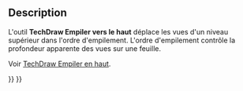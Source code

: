 <languages/>

{{Docnav/fr
|[[TechDraw_StackBottom/fr|Empiler en bas]]
|[[TechDraw_StackDown/fr|Empiler vers le bas]]
|[[TechDraw_Workbench/fr|Atelier TechDraw]]
|IconL=TechDraw_StackBottom.svg
|IconR=TechDraw_StackDown.svg
|IconC=Workbench_TechDraw.svg
}}

{{GuiCommand/fr
|Name=TechDraw StackUp
|Name/fr=TechDraw Empiler vers le haut
|MenuLocation=TechDraw → Empiler → Déplacer la vue vers le haut d'un niveau
|Workbenches=[[TechDraw_Workbench/fr|TechDraw]]
|Shortcut=
|Version=0.21
|SeeAlso=[[TechDraw_StackTop/fr|TechDraw Empiler en haut]], [[TechDraw_StackBottom/fr|TechDraw Empiler en bas]], [[TechDraw_StackDown/fr|TechDraw Empiler vers le bas]]
}}

== Description ==

L'outil '''TechDraw Empiler vers le haut''' déplace les vues d'un niveau supérieur dans l'ordre d'empilement. L'ordre d'empilement contrôle la profondeur apparente des vues sur une feuille.

Voir [[TechDraw_StackTop/fr|TechDraw Empiler en haut]].


{{Docnav/fr
|[[TechDraw_StackBottom/fr|Empiler en bas]]
|[[TechDraw_StackDown/fr|Empiler vers le bas]]
|[[TechDraw_Workbench/fr|Atelier TechDraw]]
|IconL=TechDraw_StackBottom.svg
|IconR=TechDraw_StackDown.svg
|IconC=Workbench_TechDraw.svg
}}

{{TechDraw Tools navi{{#translation:}}}}
{{Userdocnavi{{#translation:}}}}